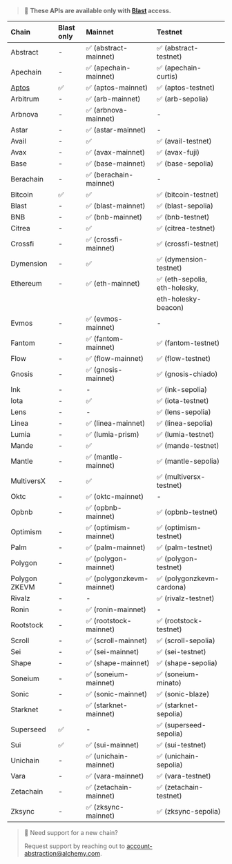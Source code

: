 > 🚀 **These APIs are available only with [Blast](../blast-api/blast-quickstart) access.**

| Chain                                 | Blast only | Mainnet                   | Testnet                       |
| :------------------------------------ | :--------- | :------------------------ | :---------------------------- |
| Abstract                              | -          | ✅ (abstract-mainnet)     | ✅ (abstract-testnet)         |
| Apechain                              | -          | ✅ (apechain-mainnet)     | ✅ (apechain-curtis)          |
| [Aptos](../aptos/aptos-api-endpoints) | ✅         | ✅ (aptos-mainnet)        | ✅ (aptos-testnet)            |
| Arbitrum                              | -          | ✅ (arb-mainnet)          | ✅ (arb-sepolia)              |
| Arbnova                               | -          | ✅ (arbnova-mainnet)      | -                             |
| Astar                                 | -          | ✅ (astar-mainnet)        | -                             |
| Avail                                 | -          | ✅                        | ✅ (avail-testnet)            |
| Avax                                  | -          | ✅ (avax-mainnet)         | ✅ (avax-fuji)                |
| Base                                  | -          | ✅ (base-mainnet)         | ✅ (base-sepolia)             |
| Berachain                             | -          | ✅ (berachain-mainnet)    | -                             |
| Bitcoin                               | ✅         | ✅                        | ✅ (bitcoin-testnet)          |
| Blast                                 | -          | ✅ (blast-mainnet)        | ✅ (blast-sepolia)            |
| BNB                                   | -          | ✅ (bnb-mainnet)          | ✅ (bnb-testnet)              |
| Citrea                                | -          | ✅                        | ✅ (citrea-testnet)           |
| Crossfi                               | -          | ✅ (crossfi-mainnet)      | ✅ (crossfi-testnet)          |
| Dymension                             | -          | ✅                        | ✅ (dymension-testnet)        |
| Ethereum                              | -          | ✅ (eth-mainnet)          | ✅ (eth-sepolia, eth-holesky, |
|                                       |            |                           | eth-holesky-beacon)           |
| Evmos                                 | -          | ✅ (evmos-mainnet)        | -                             |
| Fantom                                | -          | ✅ (fantom-mainnet)       | ✅ (fantom-testnet)           |
| Flow                                  | -          | ✅ (flow-mainnet)         | ✅ (flow-testnet)             |
| Gnosis                                | -          | ✅ (gnosis-mainnet)       | ✅ (gnosis-chiado)            |
| Ink                                   | -          | -                         | ✅ (ink-sepolia)              |
| Iota                                  | -          | ✅                        | ✅ (iota-testnet)             |
| Lens                                  | -          | -                         | ✅ (lens-sepolia)             |
| Linea                                 | -          | ✅ (linea-mainnet)        | ✅ (linea-sepolia)            |
| Lumia                                 | -          | ✅ (lumia-prism)          | ✅ (lumia-testnet)            |
| Mande                                 | -          | ✅                        | ✅ (mande-testnet)            |
| Mantle                                | -          | ✅ (mantle-mainnet)       | ✅ (mantle-sepolia)           |
| MultiversX                            | -          | ✅                        | ✅ (multiversx-testnet)       |
| Oktc                                  | -          | ✅ (oktc-mainnet)         | -                             |
| Opbnb                                 | -          | ✅ (opbnb-mainnet)        | ✅ (opbnb-testnet)            |
| Optimism                              | -          | ✅ (optimism-mainnet)     | ✅ (optimism-testnet)         |
| Palm                                  | -          | ✅ (palm-mainnet)         | ✅ (palm-testnet)             |
| Polygon                               | -          | ✅ (polygon-mainnet)      | ✅ (polygon-testnet)          |
| Polygon ZKEVM                         | -          | ✅ (polygonzkevm-mainnet) | ✅ (polygonzkevm-cardona)     |
| Rivalz                                | -          | -                         | ✅ (rivalz-testnet)           |
| Ronin                                 | -          | ✅ (ronin-mainnet)        | -                             |
| Rootstock                             | -          | ✅ (rootstock-mainnet)    | ✅ (rootstock-testnet)        |
| Scroll                                | -          | ✅ (scroll-mainnet)       | ✅ (scroll-sepolia)           |
| Sei                                   | -          | ✅ (sei-mainnet)          | ✅ (sei-testnet)              |
| Shape                                 | -          | ✅ (shape-mainnet)        | ✅ (shape-sepolia)            |
| Soneium                               | -          | ✅ (soneium-mainnet)      | ✅ (soneium-minato)           |
| Sonic                                 | -          | ✅ (sonic-mainnet)        | ✅ (sonic-blaze)              |
| Starknet                              | -          | ✅ (starknet-mainnet)     | ✅ (starknet-sepolia)         |
| Superseed                             | ✅         | -                         | ✅ (superseed-sepolia)        |
| Sui                                   | ✅         | ✅ (sui-mainnet)          | ✅ (sui-testnet)              |
| Unichain                              | -          | ✅ (unichain-mainnet)     | ✅ (unichain-sepolia)         |
| Vara                                  | -          | ✅ (vara-mainnet)         | ✅ (vara-testnet)             |
| Zetachain                             | -          | ✅ (zetachain-mainnet)    | ✅ (zetachain-testnet)        |
| Zksync                                | -          | ✅ (zksync-mainnet)       | ✅ (zksync-sepolia)           |

> 📘 Need support for a new chain?
>
> Request support by reaching out to [account-abstraction@alchemy.com](mailto:account-abstraction@alchemy.com).
